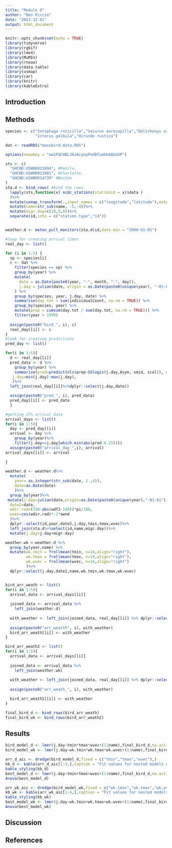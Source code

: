 ```yaml
---
title: "Module 8"
author: "Ben Riccio"
date: "2023-12-01"
output: html_document
---
```


```r
knitr::opts_chunk$set(echo = TRUE)
library(tidyverse)
library(rgbif)
library(lme4)
library(MuMIn)
library(rnoaa)
library(data.table)
library(usmap)
library(car)
library(knitr)
library(kableExtra)
```
## Introduction 

## Methods 

```r
species <- c("Setophaga ruticilla","Seiurus aurocapilla","Dolichonyx oryzivorus",
             "Icterus galbula","Hirundo rustica")

dat <- readRDS("massbird.data.RDS")
```

```r
options(noaakey = "wwIFQCHBLJKxAcyoyPedBfumbhAQkGXP")

sts <- c(
  "GHCND:USW00013894", #Mobile, 
  "GHCND:USW00013881", #Charlotte, 
  "GHCND:USW00014739" #Boston
)
sta.d <- bind_rows( #bind the rows
  lapply(sts,function(x) ncdc_stations(stationid = x)$data ) 
  )%>%
  mutate(usmap_transform(.,input_names = c("longitude","latitude"),output_names = c("longitude.1", "latitude.1")))%>% 
  mutate(name=str_sub(name, -5,-4))%>%
  mutate(migr.day=c(10,5,0))%>% 
  separate(id,into = c("station.type","id"))


weather.d <- meteo_pull_monitors(sta.d$id,date_min = "2000-01-01")

```

```r
#loop for creating arrival times 
real_day <- list()

for (i in 1:5) {
  sp <- species[i]
  c <- dat %>%
    filter(species == sp) %>%
    group_by(year) %>%
    mutate(
      date = as.Date(paste0(year, "-", month, "-", day)),
      j.day = julian(date, origin = as.Date(paste0(unique(year), "-01-01")))
    ) %>%
    group_by(species, year, j.day, date) %>%
    summarise(day.tot = sum(individualCount, na.rm = TRUE)) %>%
    group_by(species, year) %>%
    mutate(prop = cumsum(day.tot / sum(day.tot, na.rm = TRUE))) %>%
    filter(year > 1999)
  
  assign(paste0("bird_", i), c)
  real_day[[i]] <- c
}
#look for creating predictions 
pred_day <- list()

for(i in 1:5){
  d <- real_day[[i]] 
  pred_data <- d %>%
    group_by(year) %>%
    summarize(pred=predict(nls(prop~SSlogis(j.day,Asym, xmid, scal)), newdata=data.frame(j.day=min(j.day):max(j.day))),
   j.day=min(j.day):max(j.day),
   )%>%
  left_join(real_day[[i]]%>%dplyr::select(j.day,date))

  assign(paste0("pred_", i), pred_data)
  pred_day[[i]] <- pred_data
  }

#getting 25% arrival data
arrival_days <- list()
for(i in 1:5){
  day <- pred_day[[i]]
  arrival <- day %>%
    group_by(year)%>%
    filter(j.day==j.day[which.min(abs(pred-0.25))])
  assign(paste0("arrival_day_",i), arrival)
arrival_days[[i]] <- arrival
  
}

```

```r
weather.d <- weather.d%>%
  mutate(
    year= as.integer(str_sub(date, 1 ,4)),
    date=as.Date(date)
    )%>%
  group_by(year)%>% 
 mutate(j.day=julian(date,origin=as.Date(paste0(unique(year),"-01-01"))),
  date2=date,
  wdir.rad=(180-abs(wdf2-180))*pi/180,
  wvec=cos(wdir.rad)*-1*awnd 
  )%>% 
  dplyr::select(id,year,date2,j.day,tmin,tmax,wvec)%>%
  left_join(sta.d%>%select(id,name,migr.day))%>% 
  mutate(j.day=j.day+migr.day)

weather.wk <-weather.d %>% 
  group_by(year,name) %>% 
  mutate(wk.tmin = frollmean(tmin, n=14,align="right"),
         wk.tmax = frollmean(tmax, n=14,align="right"),
         wk.wvec = frollmean(wvec, n=14,align="right")
         )%>%
  dplyr::select(j.day,date2,name,wk.tmin,wk.tmax,wk.wvec)


bird_arr_weath <- list()
for(i in 1:5){
  arrival_data <- arrival_days[[i]]
  
  joined_data <- arrival_data %>%
    left_join(weather.d)
  
  with_weather <- left_join(joined_data, real_day[[i]] %>% dplyr::select(year, date, j.day))
  
  assign(paste0("arr_wealth", i), with_weather)
  bird_arr_weath[[i]] <- with_weather
}

bird_arr_weath2 <- list()
for(i in 1:5){
  arrival_data <- arrival_days[[i]]
  
  joined_data <- arrival_data %>%
    left_join(weather.wk)
  
  with_weather <- left_join(joined_data, real_day[[i]] %>% dplyr::select(year, date, j.day))
  
  assign(paste0("arr_weath_", i), with_weather)

  bird_arr_weath2[[i]] <- with_weather
}

final_bird_d <- bind_rows(bird_arr_weath)
final_bird_wk <- bind_rows(bird_arr_weath2)

```
## Results 

```r


bird_model_d <- lmer(j.day~tmin*tmax*wvec+(1|name),final_bird_d,na.action = "na.fail")
bird_model_wk <- lmer(j.day~wk.tmin*wk.tmax*wk.wvec+(1|name),final_bird_wk,na.action = "na.fail")

arr_d_aic <- dredge(bird_model_d,fixed = c("tmin","tmax","wvec"),)
kb_d <- kable(arr_d_aic[1:4,],caption = "Fit values for nested models of the most complicated lme model for daily weather")
kable_styling(kb_d)
best_model_d <- lmer(j.day~tmin+tmax+wvec+(1|name),final_bird_d,na.action = "na.fail")
Anova(best_model_d)

arr_wk_aic <- dredge(bird_model_wk,fixed = c("wk.tmin","wk.tmax","wk.wvec"),)
kb_wk <- kable(arr_wk_aic[1:4,],caption = "Fit values for nested models of the most complicated lme model for two-week weather")
kable_styling(kb_wk)
best_model_wk <- lmer(j.day~wk.tmin+wk.tmax+wk.wvec+(1|name),final_bird_wk,na.action = "na.fail")
Anova(best_model_wk)

```
## Discussion 

## References

